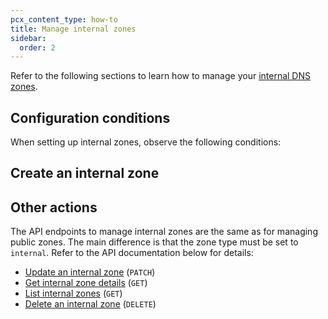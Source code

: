 ```yaml
---
pcx_content_type: how-to
title: Manage internal zones
sidebar:
  order: 2
---
```



Refer to the following sections to learn how to manage your [internal DNS zones](/dns/internal-dns/internal-zones/).

## Configuration conditions

When setting up internal zones, observe the following conditions:

<Render file="internal-zones-conditions" />

## Create an internal zone

<Render file="internal-zone-create" />

## Other actions

The API endpoints to manage internal zones are the same as for managing public zones. The main difference is that the zone type must be set to `internal`. Refer to the API documentation below for details:

- [Update an internal zone](/api/resources/zones/methods/edit/) (`PATCH`)
- [Get internal zone details](/api/resources/zones/methods/get/) (`GET`)
- [List internal zones](/api/resources/zones/methods/list/) (`GET`)
- [Delete an internal zone](/api/resources/zones/methods/delete/) (`DELETE`)